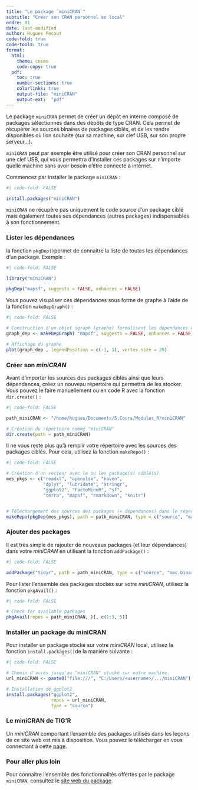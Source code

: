 ```yaml
---
title: "Le package `miniCRAN`"
subtitle: "Créer son CRAN personnel en local"
ordre: 01
date: last-modified
author: Hugues Pecout
code-fold: true
code-tools: true
format:
  html:
    theme: cosmo
    code-copy: true
  pdf:
    toc: true
    number-sections: true
    colorlinks: true
    output-file: "miniCRAN"
    output-ext:  "pdf"
---
```


Le package `miniCRAN` permet de créer un dépôt en interne composé de packages sélectionnés dans des dépôts de type CRAN. Cela permet de récupérer les sources binaires de packages ciblés, et de les rendre disponibles où l'on souhaite (sur sa machine, sur clef USB, sur son propre serveur...).

`miniCRAN` peut par exemple être utilisé pour créer son CRAN personnel sur une clef USB, qui vous permettra d'installer ces packages sur n'importe quelle machine sans avoir besoin d'être connecté à internet.

Commencez par installer le package `miniCRAN` :

```r
#| code-fold: FALSE

install.packages("miniCRAN")
```

`miniCRAN` ne récupère pas uniquement le code source d'un package ciblé mais également toutes ses dépendances (autres packages) indispensables à son fonctionnement.

### Lister les dépendances

la fonction `pkgDep()`permet de connaitre la liste de toutes les dépendances d'un package. Exemple :

```r
#| code-fold: FALSE

library("miniCRAN")

pkgDep("mapsf", suggests = FALSE, enhances = FALSE)

```

Vous pouvez visualiser ces dépendances sous forme de graphe à l'aide de la fonction `makeDepGraph()` :

```r
#| code-fold: FALSE

# Construction d'un objet igraph (graphe) formalisant les dépendances d'un package
graph_dep <- makeDepGraph( "mapsf", suggests = FALSE, enhances = FALSE)

# Affichage du graphe
plot(graph_dep , legendPosition = c(-1, 1), vertex.size = 20)

```

### Créer son *miniCRAN*

Avant d'importer les sources des packages ciblés ainsi que leurs dépendances, créez un nouveau répertoire qui permettra de les stocker. Vous pouvez le faire manuellement ou en code R avec la fonction `dir.create()` :

```r
#| code-fold: FALSE

path_miniCRAN <- "/home/hugues/Documents/5.Cours/Modules_R/miniCRAN"

# Création du répertoire nommé "miniCRAN"
dir.create(path = path_miniCRAN)

```

Il ne vous reste plus qu'à remplir votre répertoire avec les sources des packages ciblés. Pour cela, utilisez la fonction `makeRepo()` :

```r
#| code-fold: FALSE

# Création d'un vecteur avec le ou les package(s) ciblé(s)
mes_pkgs <- c("readxl", "openxlsx", "haven",
              "dplyr", "lubridate", "stringr",
              "ggplot2", "FactoMineR", "sf",
              "terra", "mapsf", "rmarkdown", "knitr")


# Téléchargement des sources des packages (+ dépendances) dans le répertoire "miniCRAN"
makeRepo(pkgDep(mes_pkgs), path = path_miniCRAN, type = c("source", "mac.binary", "win.binary"))

```

### Ajouter des packages

Il est très simple de rajouter de nouveaux packages (et leur dépendances) dans votre *miniCRAN* en utilisant la fonction `addPackage()` :

```r
#| code-fold: FALSE

addPackage("tidyr", path = path_miniCRAN, type = c("source", "mac.binary", "win.binary"))

```

Pour lister l'ensemble des packages stockés sur votre *miniCRAN*, utilisez la fonction `pkgAvail()` :

```r
#| code-fold: FALSE

# Check for available packages
pkgAvail(repos = path_miniCRAN, )[, c(1:3, 5)]
```

### Installer un package du miniCRAN

Pour installer un package stocké sur votre *miniCRAN* local, utilisez la fonction `install.packages()`de la manière suivante :

```r
#| code-fold: FALSE

# Chemin d'accès jusqu'au "miniCRAN" stocké sur votre machine.
url_miniCRAN <- paste0("file:///", "C:/Users/<username>/.../miniCRAN")

# Installation de ggplot2 
install.packages("ggplot2", 
                 repos = url_miniCRAN,
                 type = "source")

```

### Le miniCRAN de TIG'R

Un *miniCRAN* comportant l'ensemble des packages utilisés dans les leçons de ce site web est mis à disposition. Vous pouvez le télécharger en vous connectant à cette [page](https://bit.ly/3y0SKdT).

### Pour aller plus loin

Pour connaitre l'ensemble des fonctionnalités offertes par le package `miniCRAN`, consultez le [site web du package](http://andrie.github.io/miniCRAN/index.html).

\
\

<!-- ::: center -->

<!-- <a href="/miniCRAN.pdf" class="btn btn-success" role="button" aria-disabled="true"><i class="bi bi-file-pdf"></i> Télécharger ce document format PDF</a> -->

<!-- ::: -->
